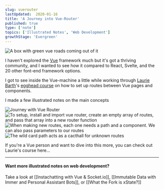 ```yaml
---
slug: vuerouter
lastUpdated:  2020-01-16
title: 'A Journey into Vue-Router'
published: true
type: ['note']
topics: ['Illustrated Notes', 'Web Development']
growthStage: 'Evergreen'
---
```


<TwoCol>

![A box with green vue roads coming out of it](https://res.cloudinary.com/dg3gyk0gu/image/upload/v1592262763/maggieappleton.com/egghead-course-notes/vuerouter/thumb_2x.png)

I haven't explored the [Vue](https://vuejs.org/) framework much but it's got a thriving community, and I wanted to see how it compared to React, Svelte, and the 20 other font-end framework options.

</TwoCol>

I got to see inside the Vue-machine a little while working through [Laurie Barth](https://twitter.com/laurieontech)'s [egghead course](https://egghead.io/courses/a-journey-with-vue-router) on how to set up routes between Vue pages and components.

I made a few illustrated notes on the main concepts

<Image alt="Journey with Vue Router" src="https://res.cloudinary.com/dg3gyk0gu/image/upload/v1592262764/maggieappleton.com/egghead-course-notes/vuerouter/VueRouter_1.png" />

<Image alt="To setup, install and import vue router, create an empty array of routes, and pass that array into a new router function" src="https://res.cloudinary.com/dg3gyk0gu/image/upload/v1592262762/maggieappleton.com/egghead-course-notes/vuerouter/VueRouter_2.png" />

<Image alt="When making new routes, each one needs a path and a component. We can also pass parameters to our routes" src="https://res.cloudinary.com/dg3gyk0gu/image/upload/v1592262765/maggieappleton.com/egghead-course-notes/vuerouter/VueRouter_3.png" />

<Image alt="The wild card path acts as a cacthall for unknown routes" src="https://res.cloudinary.com/dg3gyk0gu/image/upload/v1592262764/maggieappleton.com/egghead-course-notes/vuerouter/VueRouter_4.png" />

<br />

If you're a Vue person and want to dive into this more, you can check out Laurie's course here...

<a noTip href="https://egghead.io/courses/a-journey-with-vue-router"><ImageFrame width="90%" alt="Shareable Custom Hooks in React" src="https://og-image-egghead-course.now.sh/a-journey-with-vue-router" /></a>

---

#### Want more illustrated notes on web development?

Take a look at [[Instachatting with Vue & Socket.io]], [[Immutable Data with Immer and Personal Assistant Bots]], or [[What the Fork is xState?]]